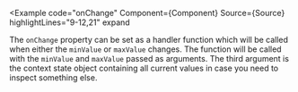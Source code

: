 
<Example
  code="onChange"
  Component={Component}
  Source={Source}
  highlightLines="9-12,21"
  expand
>
  The `onChange` property can be set as a handler function which will be
  called when either the `minValue` or `maxValue` changes.  The function will
  be called with the `minValue` and `maxValue` passed as arguments.
  The third argument is the context state object containing all current
  values in case you need to inspect something else.
</Example>
